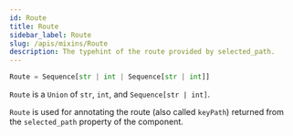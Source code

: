 ```yaml
---
id: Route
title: Route
sidebar_label: Route
slug: /apis/mixins/Route
description: The typehint of the route provided by selected_path.
---
```



<APITopBar type="type" source="mixins.py#L35" />

```python
Route = Sequence[str | int | Sequence[str | int]]
```

`Route` is a `Union` of `str`, `int`, and `Sequence[str | int]`.

`Route` is used for annotating the route (also called `keyPath`) returned from the
`selected_path` property of the component.
